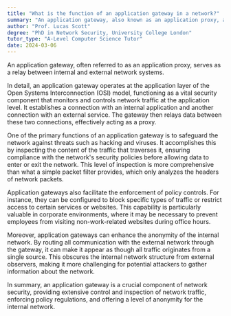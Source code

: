 ```yaml
---
title: "What is the function of an application gateway in a network?"
summary: "An application gateway, also known as an application proxy, acts as a relay between internal and external network systems."
author: "Prof. Lucas Scott"
degree: "PhD in Network Security, University College London"
tutor_type: "A-Level Computer Science Tutor"
date: 2024-03-06
---
```


An application gateway, often referred to as an application proxy, serves as a relay between internal and external network systems.

In detail, an application gateway operates at the application layer of the Open Systems Interconnection (OSI) model, functioning as a vital security component that monitors and controls network traffic at the application level. It establishes a connection with an internal application and another connection with an external service. The gateway then relays data between these two connections, effectively acting as a proxy.

One of the primary functions of an application gateway is to safeguard the network against threats such as hacking and viruses. It accomplishes this by inspecting the content of the traffic that traverses it, ensuring compliance with the network's security policies before allowing data to enter or exit the network. This level of inspection is more comprehensive than what a simple packet filter provides, which only analyzes the headers of network packets.

Application gateways also facilitate the enforcement of policy controls. For instance, they can be configured to block specific types of traffic or restrict access to certain services or websites. This capability is particularly valuable in corporate environments, where it may be necessary to prevent employees from visiting non-work-related websites during office hours.

Moreover, application gateways can enhance the anonymity of the internal network. By routing all communication with the external network through the gateway, it can make it appear as though all traffic originates from a single source. This obscures the internal network structure from external observers, making it more challenging for potential attackers to gather information about the network.

In summary, an application gateway is a crucial component of network security, providing extensive control and inspection of network traffic, enforcing policy regulations, and offering a level of anonymity for the internal network.
    